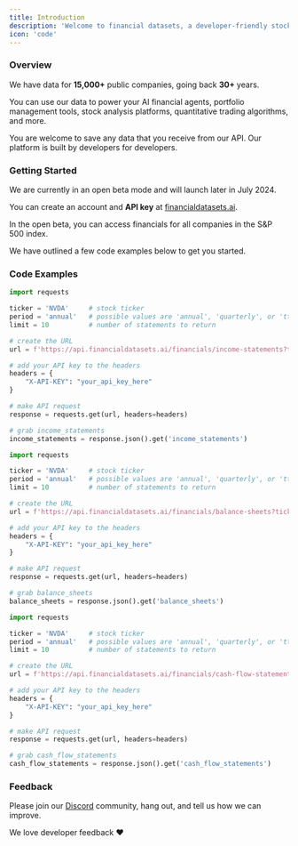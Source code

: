 ```yaml
---
title: Introduction
description: 'Welcome to financial datasets, a developer-friendly stock market API.'
icon: 'code'
---
```


### Overview
We have data for <b>15,000+</b> public companies, going back <b>30+</b> years.

You can use our data to power your AI financial agents, portfolio management tools,
stock analysis platforms, quantitative trading algorithms, and more.

You are welcome to save any data that you receive from our API.  Our platform is built by developers for developers.

### Getting Started
We are currently in an open beta mode and will launch later in July 2024.

You can create an account and <b>API key</b> at [financialdatasets.ai](https://financialdatasets.ai).

In the open beta, you can access financials for all companies in the S&P 500 index.

We have outlined a few code examples below to get you started.

### Code Examples

<CodeGroup>

```python GET Income Statements
import requests

ticker = 'NVDA'     # stock ticker
period = 'annual'   # possible values are 'annual', 'quarterly', or 'ttm'
limit = 10          # number of statements to return

# create the URL
url = f'https://api.financialdatasets.ai/financials/income-statements?ticker={ticker}&period={period}&limit={limit}'

# add your API key to the headers
headers = {
    "X-API-KEY": "your_api_key_here"
}

# make API request
response = requests.get(url, headers=headers)

# grab income_statements
income_statements = response.json().get('income_statements')
```

```python GET Balance Sheets
import requests

ticker = 'NVDA'     # stock ticker
period = 'annual'   # possible values are 'annual', 'quarterly', or 'ttm'
limit = 10          # number of statements to return

# create the URL
url = f'https://api.financialdatasets.ai/financials/balance-sheets?ticker={ticker}&period={period}&limit={limit}'

# add your API key to the headers
headers = {
    "X-API-KEY": "your_api_key_here"
}

# make API request
response = requests.get(url, headers=headers)

# grab balance_sheets
balance_sheets = response.json().get('balance_sheets')
```

```python GET Cash Flow Statements
import requests

ticker = 'NVDA'     # stock ticker
period = 'annual'   # possible values are 'annual', 'quarterly', or 'ttm'
limit = 10          # number of statements to return

# create the URL
url = f'https://api.financialdatasets.ai/financials/cash-flow-statements?ticker={ticker}&period={period}&limit={limit}'

# add your API key to the headers
headers = {
    "X-API-KEY": "your_api_key_here"
}

# make API request
response = requests.get(url, headers=headers)

# grab cash_flow_statements
cash_flow_statements = response.json().get('cash_flow_statements')
```

</CodeGroup>

### Feedback

Please join our [Discord](https://discord.gg/hTtb8wzgSQ) community, hang out, and tell us how we can improve.

We love developer feedback ❤️
